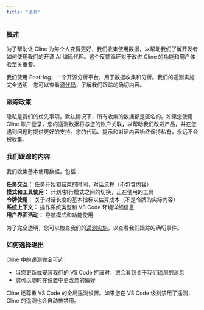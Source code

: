 ```yaml
---
title: "遥测"
---
```


### 概述

为了帮助让 Cline 为每个人变得更好，我们收集使用数据，以帮助我们了解开发者如何使用我们的开源 AI 编码代理。这个反馈循环对于改进 Cline 的功能和用户体验至关重要。

我们使用 PostHog，一个开源分析平台，用于数据收集和分析。我们的遥测实施完全透明 - 您可以查看[源代码](https://github.com/cline/cline/blob/main/src/services/posthog/telemetry/TelemetryService.ts)，了解我们跟踪的确切内容。

### 跟踪政策

隐私是我们的优先事项。默认情况下，所有收集的数据都是匿名的。如果您使用 Cline 账户登录，您的遥测数据将与您的账户关联，以帮助我们改进产品，并在您遇到问题时提供更好的支持。您的代码、提示和对话内容始终保持私有，永远不会被收集。

### 我们跟踪的内容

我们收集基本使用数据，包括：

**任务交互：** 任务开始和结束的时间，对话流程（不包含内容）\
**模式和工具使用：** 计划/执行模式之间的切换，正在使用的工具\
**令牌使用：** 关于对话长度的基本指标以估算成本（不是令牌的实际内容）\
**系统上下文：** 操作系统类型和 VS Code 环境详细信息\
**用户界面活动：** 导航模式和功能使用

为了完全透明，您可以检查我们的[遥测实施](https://github.com/cline/cline/blob/main/src/services/posthog/telemetry/TelemetryService.ts)，以查看我们跟踪的确切事件。

### 如何选择退出

Cline 中的遥测完全可选：

-   当您更新或安装我们的 VS Code 扩展时，您会看到关于我们遥测的消息
-   您可以随时在设置中更改您的偏好

Cline 还尊重 VS Code 的全局遥测设置。如果您在 VS Code 级别禁用了遥测，Cline 的遥测也会自动被禁用。
